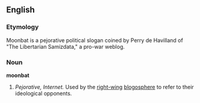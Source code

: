 ==English==
===Etymology===
Moonbat is a pejorative political slogan coined by Perry de Havilland of "The Libertarian Samizdata," a pro-war weblog.
===Noun===
'''moonbat'''
#''Pejorative, Internet.'' Used by the [[right-wing]] [[blogosphere]] to refer to their ideological opponents.